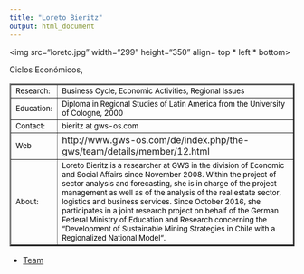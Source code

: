 ```yaml
---
title: "Loreto Bieritz"
output: html_document
---
```

<html>
<body>
 
<img src="loreto.jpg" width="299" height="350" align= top * left * bottom>

<table border="2">

<tr>
<td> <font size="2" color="black"> Research:</font>
 </td>
Ciclos Económicos, 
<td> <font size="2" color="black"> Business Cycle, Economic Activities, Regional Issues </font></td>

<tr>

<td> <font size="2" color="black"> Education:</font>
 </td>

<td> <font size="2" color="black"> Diploma in Regional Studies of Latin America from the University of Cologne, 2000 </font>
</td>

</tr>

<tr>
<td> <font size="2" color="black"> Contact:</font> </td>

<td> <font size="2" color="black"> bieritz  at gws-os.com </font> </td>

</tr>

<tr> 
<td > <font size="2" color="black"> Web </font> </td> 
<td> http://www.gws-os.com/de/index.php/the-gws/team/details/member/12.html </td>

<tr>
<td> 
<font size="2" color="black"> About: </font> </td>
<td><font size="2" color="black"> 
Loreto Bieritz is a researcher at GWS in the division of Economic and Social Affairs since November 2008. Within the project of sector analysis and forecasting, she is in charge of the project management as well as of the analysis of the real estate sector, logistics and business services. Since October 2016, she participates in a joint research project on behalf of the German Federal Ministry of Education and Research concerning the “Development of Sustainable Mining Strategies in Chile with a Regionalized National Model“.</font>
</td>
</tr>
</tr>


</table> 

- <a href="equipo.html"> Team </a>

</body>


</html>
